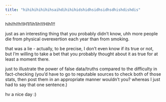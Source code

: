 ```yaml
---
title: "hihihihihihihsaihdihihihidshidhsidhsidhsdhishdishdis"
---
```


hihi!hI!h!IH1I1ih1ih!I!HIh1!!

just as an interesting thing that you probably didn't know, uhh more people die from physical overexertion each year than from smoking.

that was a lie - actually, to be precise, I don't even know if its true or not, but I'm willing to take a bet that you probably thought about it as true for at least a moment there.

just to illustrate the power of false data/truths compared to the difficulty in fact-checking (you'd have to go to reputable sources to check both of those stats, then post them in an appropriate manner wouldn't you? whereas I just had to say that one sentence.)

hv a nice day :)
